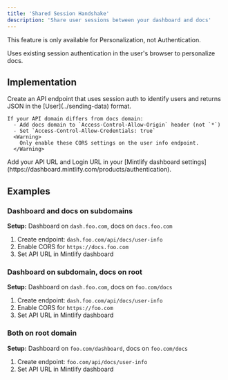 ```yaml
---
title: 'Shared Session Handshake'
description: 'Share user sessions between your dashboard and docs'
---
```


<Info>
  This feature is only available for Personalization, not Authentication.
</Info>

Uses existing session authentication in the user's browser to personalize docs.

## Implementation

<Steps>
  <Step title="Create your Info API">
    Create an API endpoint that uses session auth to identify users and returns JSON in the [User](../sending-data) format.

    If your API domain differs from docs domain:
      - Add docs domain to `Access-Control-Allow-Origin` header (not `*`)
      - Set `Access-Control-Allow-Credentials: true`
      <Warning>
        Only enable these CORS settings on the user info endpoint.
      </Warning>
  </Step>
  <Step title="Configure Personalization">
    Add your API URL and Login URL in your [Mintlify dashboard settings](https://dashboard.mintlify.com/products/authentication).
  </Step>
</Steps>

## Examples

### Dashboard and docs on subdomains

**Setup:** Dashboard on `dash.foo.com`, docs on `docs.foo.com`
1. Create endpoint: `dash.foo.com/api/docs/user-info`
2. Enable CORS for `https://docs.foo.com`
3. Set API URL in Mintlify dashboard

### Dashboard on subdomain, docs on root

**Setup:** Dashboard on `dash.foo.com`, docs on `foo.com/docs`
1. Create endpoint: `dash.foo.com/api/docs/user-info`
2. Enable CORS for `https://foo.com`
3. Set API URL in Mintlify dashboard

### Both on root domain

**Setup:** Dashboard on `foo.com/dashboard`, docs on `foo.com/docs`
1. Create endpoint: `foo.com/api/docs/user-info`
2. Set API URL in Mintlify dashboard
